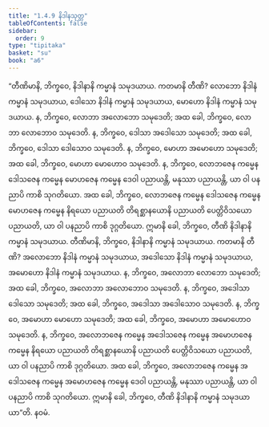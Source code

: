 ```yaml
---
title: "1.4.9 နိဒါနသုတ္တ"
tableOfContents: false
sidebar:
  order: 9
type: "tipitaka"
basket: "su"
book: "a6"
---
```



<DynamicBreadcrumb />

<Division number="39" book="a6" e="ch" v="16" p="297">

<Paragraph number="258" book="a6">
“တီဏိမာနိ, ဘိက္ခဝေ, နိဒါနာနိ ကမ္မာနံ သမုဒယာယ. ကတမာနိ တီဏိ? လောဘော နိဒါနံ ကမ္မာနံ သမုဒယာယ, ဒေါသော နိဒါနံ ကမ္မာနံ သမုဒယာယ, မောဟော နိဒါနံ ကမ္မာနံ သမုဒယာယ. န, ဘိက္ခဝေ, လောဘာ အလောဘော သမုဒေတိ; အထ ခေါ, ဘိက္ခဝေ, လောဘာ လောဘောဝ သမုဒေတိ. န, ဘိက္ခဝေ, ဒေါသာ အဒေါသော သမုဒေတိ; အထ ခေါ, ဘိက္ခဝေ, ဒေါသာ ဒေါသောဝ သမုဒေတိ. န, ဘိက္ခဝေ, မောဟာ အမောဟော သမုဒေတိ; အထ ခေါ, ဘိက္ခဝေ, မောဟာ မောဟောဝ သမုဒေတိ. န, ဘိက္ခဝေ, လောဘဇေန ကမ္မေန ဒေါသဇေန ကမ္မေန မောဟဇေန ကမ္မေန ဒေဝါ ပညာယန္တိ, မနုဿာ ပညာယန္တိ, ယာ ဝါ ပနညာပိ ကာစိ သုဂတိယော. အထ ခေါ, ဘိက္ခဝေ, လောဘဇေန ကမ္မေန ဒေါသဇေန ကမ္မေန မောဟဇေန ကမ္မေန နိရယော ပညာယတိ တိရစ္ဆာနယောနိ ပညာယတိ ပေတ္တိဝိသယော ပညာယတိ, ယာ ဝါ ပနညာပိ ကာစိ ဒုဂ္ဂတိယော. ဣမာနိ ခေါ, ဘိက္ခဝေ, တီဏိ နိဒါနာနိ ကမ္မာနံ သမုဒယာယ.
</Paragraph>

<Paragraph number="259" book="a6">
တီဏိမာနိ, ဘိက္ခဝေ, နိဒါနာနိ ကမ္မာနံ သမုဒယာယ. ကတမာနိ တီဏိ? အလောဘော နိဒါနံ ကမ္မာနံ သမုဒယာယ, အဒေါသော နိဒါနံ ကမ္မာနံ သမုဒယာယ, အမောဟော နိဒါနံ ကမ္မာနံ သမုဒယာယ. န, ဘိက္ခဝေ, အလောဘာ လောဘော သမုဒေတိ; အထ ခေါ, ဘိက္ခဝေ, အလောဘာ အလောဘောဝ သမုဒေတိ. န, ဘိက္ခဝေ, အဒေါသာ ဒေါသော သမုဒေတိ; အထ ခေါ, ဘိက္ခဝေ, အဒေါသာ အဒေါသောဝ သမုဒေတိ. န, ဘိက္ခဝေ, အမောဟာ မောဟော သမုဒေတိ; အထ ခေါ, ဘိက္ခဝေ, အမောဟာ အမောဟောဝ သမုဒေတိ. န, ဘိက္ခဝေ, အလောဘဇေန ကမ္မေန အဒေါသဇေန ကမ္မေန အမောဟဇေန ကမ္မေန နိရယော ပညာယတိ တိရစ္ဆာနယောနိ ပညာယတိ ပေတ္တိဝိသယော ပညာယတိ, ယာ ဝါ ပနညာပိ ကာစိ ဒုဂ္ဂတိယော. အထ ခေါ, ဘိက္ခဝေ, အလောဘဇေန ကမ္မေန အဒေါသဇေန ကမ္မေန အမောဟဇေန ကမ္မေန ဒေဝါ ပညာယန္တိ, မနုဿာ ပညာယန္တိ, ယာ ဝါ ပနညာပိ ကာစိ သုဂတိယော. ဣမာနိ ခေါ, ဘိက္ခဝေ, တီဏိ နိဒါနာနိ ကမ္မာနံ သမုဒယာယာ”တိ.

</Paragraph>
</Division>

<Paragraph number="260" type="center" book="a6">
နဝမံ.
</Paragraph>